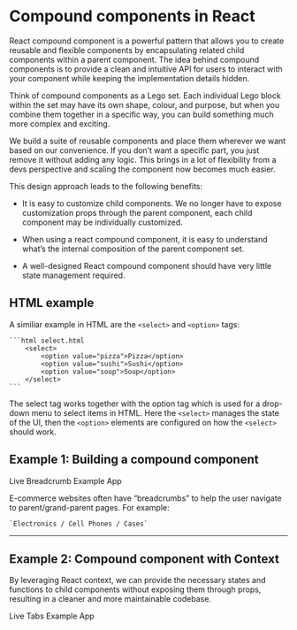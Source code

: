 
# Compound components in React

React compound component is a powerful pattern that allows you to create reusable and flexible components by encapsulating related child components within a parent component. The idea behind compound components is to provide a clean and intuitive API for users to interact with your component while keeping the implementation details hidden.

Think of compound components as a Lego set. Each individual Lego block within the set may have its own shape, colour, and purpose, but when you combine them together in a specific way, you can build something much more complex and exciting.

We build a suite of reusable components and place them wherever we want based on our convenience. If you don’t want a specific part, you just remove it without adding any logic. This brings in a lot of flexibility from a devs perspective and scaling the component now becomes much easier.

This design approach leads to the following benefits:

- It is easy to customize child components. We no longer have to expose customization props through the parent component, each child component may be individually customized.

- When using a react compound component, it is easy to understand what’s the internal composition of the parent component set.

- A well-designed React compound component should have very little state management required.

## HTML example

A similiar example in HTML are the `<select>` and `<option>` tags:

    ```html select.html
        <select>
            <option value="pizza">Pizza</option>
            <option value="sushi">Sushi</option>
            <option value="soup">Soup</option>
        </select>
    ```

The select tag works together with the option tag which is used for a drop-down menu to select items in HTML. Here the `<select>` manages the state of the UI, then the `<option>` elements are configured on how the `<select>` should work.

## Example 1: Building a compound component

<Link to="/compoundComponent/preview/BreadcrumbsExample" >Live Breadcrumb Example App</Link>

E-commerce websites often have “breadcrumbs” to help the user navigate to parent/grand-parent pages. For example:

    `Electronics / Cell Phones / Cases`

---

<BreadcrumbDoc />

## Example 2: Compound component with Context

By leveraging React context, we can provide the necessary states and functions to child components without exposing them through props, resulting in a cleaner and more maintainable codebase.

<Link to="/compoundComponent/preview/TabsExample">Live Tabs Example App</Link>

<TabsDoc />

